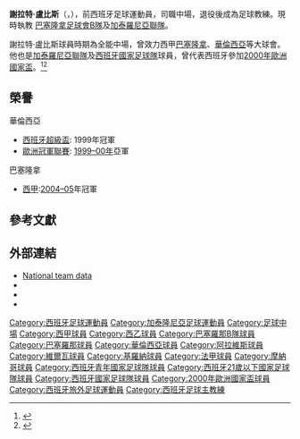 {{noteTA
|G1=西甲|G2=MUFC|G3=fcbarcelona|G4=football
|1=zh-cn:杰拉德·洛佩斯;zh-hk:謝拉特·盧比斯;
}}
{{Infobox football biography
| name = 謝拉特<br /> Gerard
| image = Gerard López Segú.jpg
| image_size = 200px
| caption = 
| fullname = Gerard López Segú
| birth_date = {{Birth date and age|1979|3|12|df=y}}
| birth_place = {{SPA}}[[格拉諾列爾斯|格拉諾列爾斯]]
| height = {{height|m=1.82}}
| position = [[中場|中場]]
| currentclub = [[巴塞隆拿足球會B隊|巴塞隆拿B]] / [[加泰羅尼亞聯隊|加泰羅尼亞]] (主教練)
| youthyears1 = 1989–1993 | youthclubs1 = {{tsl|en|EC Granollers||格拉諾列爾斯}}
| youthyears2 = 1993–1996 | youthclubs2 = [[巴塞羅那足球俱樂部|巴塞隆拿]]
| years1 = 1996–1997 | clubs1 = [[巴塞隆拿足球會B隊|巴塞隆拿B]] | caps1 = 32 | goals1 = 10
| years2 = 1997–2000 | clubs2 = [[華倫西亞足球會|華倫西亞]] | caps2 = 45 | goals2 = 4
| years3 = 1998–1999 | clubs3 = → [[阿拉維斯體育|阿拉維斯]]（外借） | caps3 = 29 | goals3 = 7
| years4 = 2000–2005 | clubs4 = [[巴塞羅那足球俱樂部|巴塞羅那]] | caps4 = 91 | goals4 = 5
| years5 = 2005–2007 | clubs5 = [[摩納哥體育會足球會|摩納哥]] | caps5 = 13 | goals5 = 1
| years6 = 2007–2008 | clubs6 = [[維爾瓦足球會|維爾瓦]] | caps6 = 18 | goals6 = 0
| years7 = 2009–2011 | clubs7 = [[赫罗纳足球俱乐部|赫罗纳]] | caps7 = 31 | goals7 = 4
| totalcaps = 259 | totalgoals = 31
| nationalyears1 = 1996–1998 | nationalteam1 = 西班牙U18 | nationalcaps1 = 9 | nationalgoals1 = 5
| nationalyears2 = 1997 | nationalteam2 = 西班牙U20 | nationalcaps2 = 4 | nationalgoals2 = 0
| nationalyears3 = 1998–2000 | nationalteam3 = [[西班牙21歲以下國家足球隊|西班牙U21]] | nationalcaps3 = 10 | nationalgoals3 = 5
| nationalyears4 = 2000 | nationalteam4 = [[西班牙國家足球隊|西班牙]] | nationalcaps4 = 6 | nationalgoals4 = 2
| nationalyears5 = 1998–2008 | nationalteam5 = [[加泰羅尼亞聯隊|加泰羅尼亞]] | nationalcaps5 = 6 | nationalgoals5 = 2
| manageryears1 = 2013– | managerclubs1 = [[加泰羅尼亞聯隊|加泰羅尼亞]]
| manageryears2 = 2015– | managerclubs2 = [[巴塞隆拿足球會B隊|巴塞隆拿B]]
}}
'''謝拉特·盧比斯'''（{{lang|es|Gerard López}}，{{bd|1979年|3月12日|}}），前西班牙足球運動員，司職中場，退役後成為足球教練。現時執教 [[巴塞隆拿足球會B隊|巴塞隆拿足球會B隊]]及[[加泰羅尼亞聯隊|加泰羅尼亞聯隊]]。

謝拉特·盧比斯球員時期為全能中場，曾效力西甲[[巴塞羅那足球俱樂部|巴塞隆拿]]、[[華倫西亞足球會|華倫西亞]]等大球會。他也是[[加泰羅尼亞聯隊|加泰羅尼亞聯隊]]及[[西班牙國家足球隊|西班牙國家足球隊]]球員，曾代表西班牙參加[[2000年歐洲國家盃|2000年歐洲國家盃]]。<ref>{{cite web | url = http://news.bbc.co.uk/2/hi/euro2000/teams/spain/759256.stm | title = Spanish squad unveiled | publisher = [[BBC體育|BBC Sport]] | date = 28 May 2000 | accessdate = 18 January 2014 | archive-date = 2016-03-06 | archive-url = https://web.archive.org/web/20160306110721/http://news.bbc.co.uk/2/hi/euro2000/teams/spain/759256.stm | dead-url = no }}</ref><ref>{{cite web | url = http://hemeroteca.mundodeportivo.com/preview/2000/05/26/pagina-25/693907/pdf.html | title = Iker y Gerard, las sorpresas | trans_title = Iker and Gerard, the surprises | publisher = Mundo Deportivo | language = es | date = 26 May 2000 | accessdate = 8 August 2013 | archive-date = 2016-06-03 | archive-url = https://web.archive.org/web/20160603090933/http://hemeroteca.mundodeportivo.com/preview/2000/05/26/pagina-25/693907/pdf.html | dead-url = no }}</ref>

==榮譽==
;華倫西亞
*[[西班牙超級盃|西班牙超級盃]]: 1999年冠軍
*[[歐洲冠軍聯賽|歐洲冠軍聯賽]]: [[1999–00年歐洲冠軍聯賽|1999–00年]]亞軍 

;巴塞隆拿
*[[西甲|西甲]]:[[2004–05賽季西班牙足球甲級聯賽|2004–05]]年冠軍

==參考文獻==
{{reflist}}

==外部連結==
*[http://www.bdfutbol.com/en/p/j943.html?cat=SEL National team data]{{Wayback|url=http://www.bdfutbol.com/en/p/j943.html?cat=SEL |date=20160304055119 }}
*{{LFP.fr|id=lopez-segu-gerard|name=Gerard López}}
*{{NFT player|pid=11283}}
*{{FIFA player|177957}}

{{2000年歐洲足球錦標賽西班牙參賽名單}}
{{DEFAULTSORT:Gerard Lopez}}
[[Category:西班牙足球運動員|Category:西班牙足球運動員]]
[[Category:加泰隆尼亞足球運動員|Category:加泰隆尼亞足球運動員]]
[[Category:足球中場|Category:足球中場]]
[[Category:西甲球員|Category:西甲球員]]
[[Category:西乙球員|Category:西乙球員]]
[[Category:巴塞羅那B隊球員|Category:巴塞羅那B隊球員]]
[[Category:巴塞羅那球員|Category:巴塞羅那球員]]
[[Category:華倫西亞球員|Category:華倫西亞球員]]
[[Category:阿拉維斯球員|Category:阿拉維斯球員]]
[[Category:維爾瓦球員|Category:維爾瓦球員]]
[[Category:基羅納球員|Category:基羅納球員]]
[[Category:法甲球員|Category:法甲球員]]
[[Category:摩納哥球員|Category:摩納哥球員]]
[[Category:西班牙青年國家足球隊球員|Category:西班牙青年國家足球隊球員]]
[[Category:西班牙21歲以下國家足球隊球員|Category:西班牙21歲以下國家足球隊球員]]
[[Category:西班牙國家足球隊球員|Category:西班牙國家足球隊球員]]
[[Category:2000年歐洲國家盃球員|Category:2000年歐洲國家盃球員]]
[[Category:西班牙旅外足球運動員|Category:西班牙旅外足球運動員]]
[[Category:西班牙足球主教練|Category:西班牙足球主教練]]